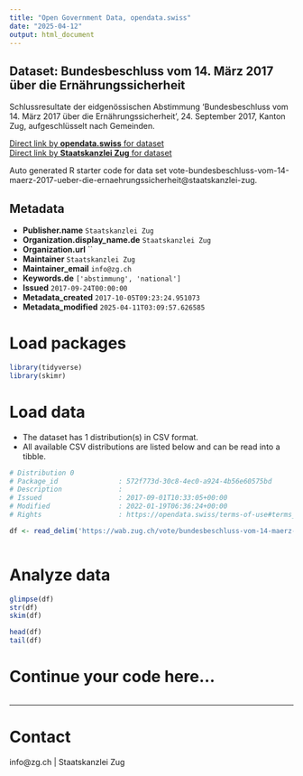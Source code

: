```yaml
---
title: "Open Government Data, opendata.swiss"
date: "2025-04-12"
output: html_document
---
```


## Dataset: Bundesbeschluss vom 14. März 2017 über die Ernährungssicherheit

Schlussresultate der eidgenössischen Abstimmung 'Bundesbeschluss vom 14. März 2017 über die Ernährungssicherheit', 24. September 2017, Kanton Zug, aufgeschlüsselt nach Gemeinden.

[Direct link by **opendata.swiss** for dataset](https://opendata.swiss/de/dataset/bundesbeschluss-vom-14-marz-2017-uber-die-ernahrungssicherheit)<br>
[Direct link by **Staatskanzlei Zug** for dataset](https://wab.zug.ch/vote/bundesbeschluss-vom-14-maerz-2017-ueber-die-ernaehrungssicherheit/data)

Auto generated R starter code for data set vote-bundesbeschluss-vom-14-maerz-2017-ueber-die-ernaehrungssicherheit@staatskanzlei-zug.

## Metadata

- **Publisher.name** `Staatskanzlei Zug`
- **Organization.display_name.de** `Staatskanzlei Zug`
- **Organization.url** ``
- **Maintainer** `Staatskanzlei Zug`
- **Maintainer_email** `info@zg.ch`
- **Keywords.de** `['abstimmung', 'national']`
- **Issued** `2017-09-24T00:00:00`
- **Metadata_created** `2017-10-05T09:23:24.951073`
- **Metadata_modified** `2025-04-11T03:09:57.626585`


# Load packages

```r

library(tidyverse)
library(skimr)

```

# Load data

-   The dataset has 1 distribution(s) in CSV format.
-   All available CSV distributions are listed below and can be read into a tibble.

```r

# Distribution 0
# Package_id               : 572f773d-30c8-4ec0-a924-4b56e60575bd
# Description              : 
# Issued                   : 2017-09-01T10:33:05+00:00
# Modified                 : 2022-01-19T06:36:24+00:00
# Rights                   : https://opendata.swiss/terms-of-use#terms_by

df <- read_delim('https://wab.zug.ch/vote/bundesbeschluss-vom-14-maerz-2017-ueber-die-ernaehrungssicherheit/data-csv')



```

# Analyze data

```r

glimpse(df)
str(df)
skim(df)

head(df)
tail(df)

```

# Continue your code here...

```r

```

------------------------------------------------------------------------

# Contact

info@zg.ch | Staatskanzlei Zug
